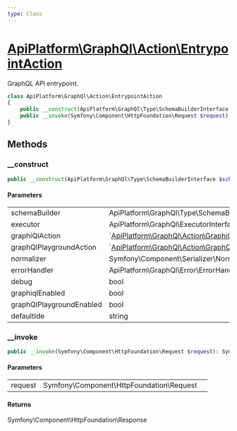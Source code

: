 ```yaml
---
type: Class
---
```


# [ApiPlatform\GraphQl\Action\EntrypointAction](/docs/reference/GraphQl/Action/EntrypointAction)

GraphQL API entrypoint.


```php
class ApiPlatform\GraphQl\Action\EntrypointAction
{
    public __construct(ApiPlatform\GraphQl\Type\SchemaBuilderInterface $schemaBuilder, ApiPlatform\GraphQl\ExecutorInterface $executor, null|`<a href="/docs/reference/GraphQl/Action/GraphiQlAction">ApiPlatform\GraphQl\Action\GraphiQlAction</a>` $graphiQlAction, null|`<a href="/docs/reference/GraphQl/Action/GraphQlPlaygroundAction">ApiPlatform\GraphQl\Action\GraphQlPlaygroundAction</a>` $graphQlPlaygroundAction, Symfony\Component\Serializer\Normalizer\NormalizerInterface $normalizer, ApiPlatform\GraphQl\Error\ErrorHandlerInterface $errorHandler, bool $debug, bool $graphiqlEnabled, bool $graphQlPlaygroundEnabled, null|string $defaultIde)
    public __invoke(Symfony\Component\HttpFoundation\Request $request): Symfony\Component\HttpFoundation\Response
}
```
## Methods

### __construct



```php
public __construct(ApiPlatform\GraphQl\Type\SchemaBuilderInterface $schemaBuilder, ApiPlatform\GraphQl\ExecutorInterface $executor, null|`<a href="/docs/reference/GraphQl/Action/GraphiQlAction">ApiPlatform\GraphQl\Action\GraphiQlAction</a>` $graphiQlAction, null|`<a href="/docs/reference/GraphQl/Action/GraphQlPlaygroundAction">ApiPlatform\GraphQl\Action\GraphQlPlaygroundAction</a>` $graphQlPlaygroundAction, Symfony\Component\Serializer\Normalizer\NormalizerInterface $normalizer, ApiPlatform\GraphQl\Error\ErrorHandlerInterface $errorHandler, bool $debug, bool $graphiqlEnabled, bool $graphQlPlaygroundEnabled, null|string $defaultIde)
```

#### Parameters

<table><tbody>
<tr><td>schemaBuilder</td><td>ApiPlatform\GraphQl\Type\SchemaBuilderInterface</td><td></td></tr><tr><td>executor</td><td>ApiPlatform\GraphQl\ExecutorInterface</td><td></td></tr><tr><td>graphiQlAction</td><td>`<a href="/docs/reference/GraphQl/Action/GraphiQlAction">ApiPlatform\GraphQl\Action\GraphiQlAction</a>`</td><td></td></tr><tr><td>graphQlPlaygroundAction</td><td>`<a href="/docs/reference/GraphQl/Action/GraphQlPlaygroundAction">ApiPlatform\GraphQl\Action\GraphQlPlaygroundAction</a>`</td><td></td></tr><tr><td>normalizer</td><td>Symfony\Component\Serializer\Normalizer\NormalizerInterface</td><td></td></tr><tr><td>errorHandler</td><td>ApiPlatform\GraphQl\Error\ErrorHandlerInterface</td><td></td></tr><tr><td>debug</td><td>bool</td><td></td></tr><tr><td>graphiqlEnabled</td><td>bool</td><td></td></tr><tr><td>graphQlPlaygroundEnabled</td><td>bool</td><td></td></tr><tr><td>defaultIde</td><td>string</td><td></td></tr>
</tbody>
</table>

### __invoke



```php
public __invoke(Symfony\Component\HttpFoundation\Request $request): Symfony\Component\HttpFoundation\Response
```

#### Parameters

<table><tbody>
<tr><td>request</td><td>Symfony\Component\HttpFoundation\Request</td><td></td></tr>
</tbody>
</table>

#### Returns

Symfony\Component\HttpFoundation\Response
